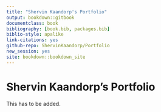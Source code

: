 ```yaml
---
title: "Shervin Kaandorp's Portfolio"
output: bookdown::gitbook
documentclass: book
bibliography: [book.bib, packages.bib]
biblio-style: apalike
link-citations: yes
github-repo: ShervinKaandorp/Portfolio
new_session: yes
site: bookdown::bookdown_site
---
```

# Shervin Kaandorp's Portfolio

This has to be added.